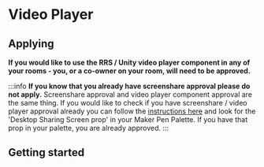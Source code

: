 # Video Player

## Applying
**If you would like to use the RRS / Unity video player component in any of your rooms - you, or a co-owner on your room, will need to be approved.**
<ButtonLink title="Press here to apply" link="https://forms.gle/dadirReXWd97C63q9"/>


:::info
**If you know that you already have screenshare approval please do not apply.** Screenshare approval and video player component approval are the same thing. If you would like to check if you have screenshare / video player approval already you can follow the [instructions here](https://recroom.zendesk.com/hc/en-us/articles/4524184817687-Desktop-Screen-and-Audio-Sharing-Tools) and look for the 'Desktop Sharing Screen prop' in your Maker Pen Palette.
If you have that prop in your palette, you are already approved.
:::

## Getting started


